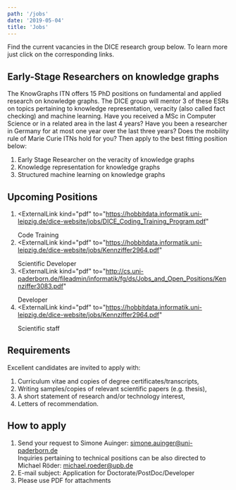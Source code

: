 ```yaml
---
path: '/jobs'
date: '2019-05-04'
title: 'Jobs'
---
```


Find the current vacancies in the DICE research group below. To learn more just click on the corresponding links.

## Early-Stage Researchers on knowledge graphs
The <ExternalLink to="https://kg.codezen.net">KnowGraphs ITN</ExternalLink> offers 15 PhD positions on fundamental and applied research on knowledge graphs. The DICE group will mentor 3 of these ESRs on topics pertaining to <ExternalLink kind="pdf" to="https://www.uni-paderborn.de/fileadmin/zv/4-4/stellenangebote/Kennziffer4024.pdf">knowledge representation</ExternalLink>, <ExternalLink kind="pdf" to="https://www.uni-paderborn.de/fileadmin/zv/4-4/stellenangebote/Kennziffer4023.pdf">veracity (also called fact checking)</ExternalLink> and <ExternalLink kind="pdf" to="https://www.uni-paderborn.de/fileadmin/zv/4-4/stellenangebote/Kennziffer4025.pdf">machine learning</ExternalLink>. Have you received a MSc in Computer Science or in a related area in the last 4 years? Have you been a researcher in Germany for at most one year over the last three years? Does the <ExternalLink to="http://bigchem.eu/node/14">mobility rule</ExternalLink> of Marie Curie ITNs hold for you? Then apply to the best fitting position below: 
1. <ExternalLink kind="pdf" to="https://www.uni-paderborn.de/fileadmin/zv/4-4/stellenangebote/Kennziffer4023.pdf">
     Early Stage Researcher on the veracity of knowledge graphs 
   </ExternalLink>

2. <ExternalLink kind="pdf" to="https://www.uni-paderborn.de/fileadmin/zv/4-4/stellenangebote/Kennziffer4024.pdf">
     Knowledge representation for knowledge graphs
   </ExternalLink>
   
3. <ExternalLink kind="pdf" to="https://www.uni-paderborn.de/fileadmin/zv/4-4/stellenangebote/Kennziffer4025.pdf">
     Structured machine learning on knowledge graphs 
   </ExternalLink>
   
## Upcoming Positions 
1. <ExternalLink
     kind="pdf"
     to="https://hobbitdata.informatik.uni-leipzig.de/dice-website/jobs/DICE_Coding_Training_Program.pdf"
   >
     Code Training
   </ExternalLink>
2. <ExternalLink
     kind="pdf"
     to="https://hobbitdata.informatik.uni-leipzig.de/dice-website/jobs/Kennziffer2964.pdf"
   >
     Scientific Developer
   </ExternalLink>
3. <ExternalLink
     kind="pdf"
     to="http://cs.uni-paderborn.de/fileadmin/informatik/fg/ds/Jobs_and_Open_Positions/Kennziffer3083.pdf"
   >
     Developer
   </ExternalLink>
4. <ExternalLink
     kind="pdf"
     to="https://hobbitdata.informatik.uni-leipzig.de/dice-website/jobs/Kennziffer2964.pdf"
   >
     Scientific staff
   </ExternalLink>

## Requirements

Excellent candidates are invited to apply with:

1. Curriculum vitae and copies of degree certificates/transcripts,
2. Writing samples/copies of relevant scientific papers (e.g. thesis),
3. A short statement of research and/or technology interest,
4. Letters of recommendation.

## How to apply

1. Send your request to Simone Auinger: <a href="mailto:simone.auinger@uni-paderborn.de">simone.auinger@uni-paderborn.de</a>  
   Inquiries pertaining to technical positions can be also directed to Michael Röder: <a href="mailto:michael.roeder@upb.de">michael.roeder@upb.de</a>
2. E-mail subject: Application for Doctorate/PostDoc/Developer
3. Please use PDF for attachments
